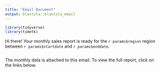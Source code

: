 ```yaml
---
title: "Email Document"
output: blastula::blastula_email
---
```


```r
library(tidyverse)
library(timetk)
```

Hi there! Your monthly sales report is ready for the `r params$region` region between `r params$startdate` and `r params$enddate`.

```r
```

The monthly data is attached to this email. To view the full report, click on the links below.
